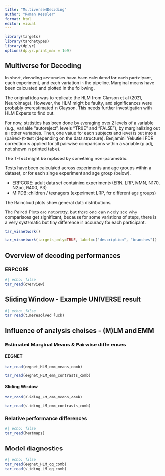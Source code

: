 ```yaml
---
title: "Multiverse4Decoding"
author: "Roman Kessler"
format: html
editor: visual
---
```


```r
library(targets)
library(tarchetypes)
library(dplyr)
options(dplyr.print_max = 1e9)

```

## Multiverse for Decoding

In short, decoding accuracies have been calculated for each participant, each experiment, and each variation in the pipeline. Marginal means have been calculated and plotted in the following.

The original idea was to replicate the HLM from Clayson et al (2021, Neuroimage). However, the HLM might be faulty, and significances were probably overestimated in Clayson. This needs further investigation with HLM Experts to find out.

For now, statistics has been done by averaging over 2 levels of a variable (e.g., variable "autoreject", levels "TRUE" and "FALSE"), by marginalizing out all other variables. Then, one value for each subjects and level is put into a (paired-)t-test (depending on the data structure). Benjamini Yekutieli FDR correction is applied for all pairwise comparisons within a variable (p.adj, not shown in printed table).

The T-Test might be replaced by something non-parametric.

Tests have been calculated across experiments and age groups within a dataset, or for each single experiment and age group (below).

-   ERPCORE: adult data set containing experiments (ERN, LRP, MMN, N170, N2pc, N400, P3)
-   MIPDB: children / teenagers (experiment LRP, for different age groups)

The Raincloud plots show general data distributions.

The Paired-Plots are not pretty, but there one can nicely see why comparisons get significant, because for some variations of steps, there is a very systematic but tiny difference in accuracy for each participant.

```r
tar_visnetwork()
```

```r
tar_visnetwork(targets_only=TRUE, label=c("description", "branches"))
```

## Overview of decoding performances

### ERPCORE

```r
#| echo: false
tar_read(overview)

```

## Sliding Window - Example UNIVERSE result

```r
#| echo: false
tar_read(timeresolved_luck)
```

## Influence of analysis choises - (M)LM and EMM

### Estimated Marginal Means & Pairwise differences

#### EEGNET

```r
tar_read(eegnet_HLM_emm_means_comb)
```

```r
tar_read(eegnet_HLM_emm_contrasts_comb)
```

#### Sliding Window

```r
tar_read(sliding_LM_emm_means_comb)
```

```r
tar_read(sliding_LM_emm_contrasts_comb)
```

### Relative performance differences

```r
#| echo: false
tar_read(heatmaps)
```

##  Model diagnostics

```r
#| echo: false
tar_read(eegnet_HLM_qq_comb)
tar_read(sliding_LM_qq_comb)
```

## 

